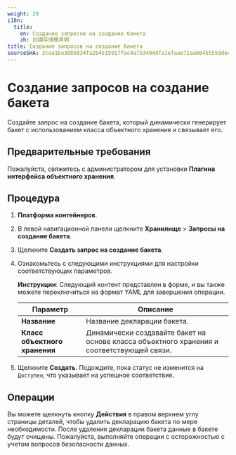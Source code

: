 ```yaml
---
weight: 20
i18n:
  title:
    en: Создание запросов на создание бакета
    zh: 创建存储桶声明
title: Создание запросов на создание бакета
sourceSHA: 3caa1ba30b5034fa2b4515917fac4a753404dfa1efaae71aab04b5559dec4e56
---
```


# Создание запросов на создание бакета

Создайте запрос на создание бакета, который динамически генерирует бакет с использованием класса объектного хранения и связывает его.

## Предварительные требования

Пожалуйста, свяжитесь с администратором для установки **Плагина интерфейса объектного хранения**.

## Процедура

1. **Платформа контейнеров**.

2. В левой навигационной панели щелкните **Хранилище** > **Запросы на создание бакета**.

3. Щелкните **Создать запрос на создание бакета**.

4. Ознакомьтесь с следующими инструкциями для настройки соответствующих параметров.

   **Инструкции**: Следующий контент представлен в форме, и вы также можете переключиться на формат YAML для завершения операции.

   | Параметр                | Описание                                                                             |
   | ------------------------ | ------------------------------------------------------------------------------------- |
   | **Название**            | Название декларации бакета.                                                          |
   | **Класс объектного хранения** | Динамически создавайте бакет на основе класса объектного хранения и соответствующей связи. |

5. Щелкните **Создать**. Подождите, пока статус не изменится на `Доступен`, что указывает на успешное соответствие.

## Операции

Вы можете щелкнуть кнопку **Действия** в правом верхнем углу страницы деталей, чтобы удалить декларацию бакета по мере необходимости. После удаления декларации бакета данные в бакете будут очищены. Пожалуйста, выполняйте операции с осторожностью с учетом вопросов безопасности данных.
